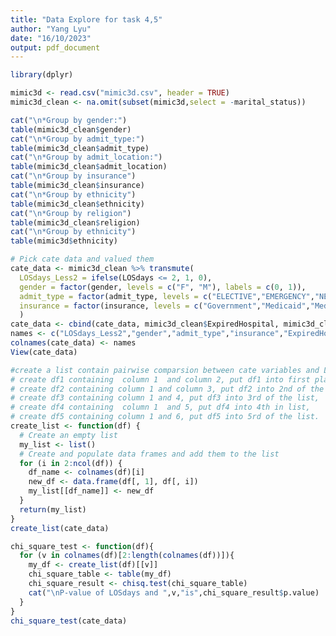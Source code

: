 ```yaml
---
title: "Data Explore for task 4,5"
author: "Yang Lyu"
date: "16/10/2023"
output: pdf_document
---
```

```r
library(dplyr)
```

```r
mimic3d <- read.csv("mimic3d.csv", header = TRUE)
mimic3d_clean <- na.omit(subset(mimic3d,select = -marital_status))
```

```r
cat("\n*Group by gender:")
table(mimic3d_clean$gender)
cat("\n*Group by admit_type:")
table(mimic3d_clean$admit_type)
cat("\n*Group by admit_location:")
table(mimic3d_clean$admit_location)
cat("\n*Group by insurance")
table(mimic3d_clean$insurance)
cat("\n*Group by ethnicity")
table(mimic3d_clean$ethnicity)
cat("\n*Group by religion")
table(mimic3d_clean$religion)
cat("\n*Group by ethnicity")
table(mimic3d$ethnicity)
```

```R
# Pick cate data and valued them
cate_data <- mimic3d_clean %>% transmute(
  LOSdays_Less2 = ifelse(LOSdays <= 2, 1, 0), 
  gender = factor(gender, levels = c("F", "M"), labels = c(0, 1)), 
  admit_type = factor(admit_type, levels = c("ELECTIVE","EMERGENCY","NEWBORN","URGENT"), labels = c(0,1,2,3)),
  insurance = factor(insurance, levels = c("Government","Medicaid","Medicare","Private","Self Pay"), labels = c(0,1,2,3,4))
  )
cate_data <- cbind(cate_data, mimic3d_clean$ExpiredHospital, mimic3d_clean$LOSgroupNum)
names <- c("LOSdays_Less2","gender","admit_type","insurance","ExpiredHospital","LOSgroupNum")
colnames(cate_data) <- names
View(cate_data)
```

```r
#create a list contain pairwise comparsion between cate variables and LOSdays_less2
# create df1 containing  column 1  and column 2, put df1 into first place in a list 
# create df2 containing column 1 and column 3, put df2 into 2nd of the list, 
# create df3 containing column 1 and 4, put df3 into 3rd of the list, 
# create df4 containing  column 1  and 5, put df4 into 4th in list, 
# create df5 containing column 1 and 6, put df5 into 5rd of the list.
create_list <- function(df) {
  # Create an empty list
  my_list <- list()
  # Create and populate data frames and add them to the list
  for (i in 2:ncol(df)) {
    df_name <- colnames(df)[i]
    new_df <- data.frame(df[, 1], df[, i])
    my_list[[df_name]] <- new_df
  }
  return(my_list)
}
create_list(cate_data)

```

```r
chi_square_test <- function(df){
  for (v in colnames(df)[2:length(colnames(df))]){
    my_df <- create_list(df)[[v]]
    chi_square_table <- table(my_df)
    chi_square_result <- chisq.test(chi_square_table)
    cat("\nP-value of LOSdays and ",v,"is",chi_square_result$p.value)
  }
}
chi_square_test(cate_data)
```
